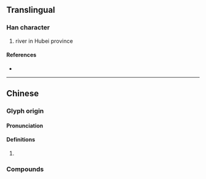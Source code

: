 {{character info/new}}
==Translingual==

===Han character===
{{Han char|rn=85|rad=水|as=13|sn=16|four=36132|canj=EWLV|ids=⿰氵睘}}

# river in Hubei province

====References====
* {{Han ref|kx=0653.290|dkj=18414|dj=1063.230|hdz=31758.010|uh=6FB4|ud=28596|bh=BF4A|bd=48970}}

----

==Chinese==

===Glyph origin===
{{Han compound|氵|睘|ls=psc|ls2=ic|c1=p|c2=s|t1=water|t2=to cycle around}}

====Pronunciation====
{{zh-pron
|m=huán,dàn,zhān
|c=<!--|y=waan4 (not sure how to convert to jyut-->
|mc=1
|cat=n
}}

====Definitions====
{{zh-hanzi}}

# {{defn|lang=cmn|sort=水13}}

===Compounds===
{{zh-der|澴潭}}
